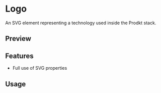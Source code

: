 

<Meta of={TechnologyLogoStories} />

# Logo

An SVG element representing a technology used inside the Prodkt stack.

## Preview

<Canvas of={TechnologyLogoStories.Default} />

<Controls />

## Features

- Full use of SVG properties

## Usage


<Source code={importCode} language='ts' dark />
<Source code={usageCode} language='tsx' dark />


<Canvas of={TechnologyLogoStories.Default} />
